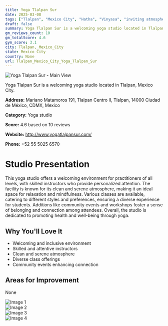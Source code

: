 ```yaml
---
title: Yoga Tlalpan Sur
date: 2025-03-08
tags: ["Tlalpan", "Mexico City", "Hatha", "Vinyasa", "inviting atmosphere", "community-oriented", "Tlalpan, Mexico City"]  
draft: false
summary: Yoga Tlalpan Sur is a welcoming yoga studio located in Tlalpan, Mexico City.
gm_reviews_count: 10
gm_totalScore: 4.6
gym_score: 3.1
city: Tlalpan,_Mexico_City
state: Mexico City
country: None
url: Tlalpan_Mexico_City_Yoga_Tlalpan_Sur
---
```


<div className="aspect-[16/9] relative my-8">
  <img 
    src="https://lh5.googleusercontent.com/p/AF1QipOMjstz1_WjxsFYNggMfM60WURjZY0ADE5F-5Sb=w1920-h1080-k-no"
    alt="Yoga Tlalpan Sur - Main View"
    className="object-cover absolute inset-0 w-full h-full rounded-lg"
  />
</div>

Yoga Tlalpan Sur is a welcoming yoga studio located in Tlalpan, Mexico City.

**Address:** Mariano Matamoros 191, Tlalpan Centro II, Tlalpan, 14000 Ciudad de México, CDMX, Mexico

**Category:** Yoga studio

**Score:** 4.6 based on 10 reviews

**Website:** http://www.yogatlalpansur.com/

**Phone:** +52 55 5025 6570

# Studio Presentation

This yoga studio offers a welcoming environment for practitioners of all levels, with skilled instructors who provide personalized attention.
The facility is known for its clean and serene atmosphere, making it an ideal space for relaxation and mindfulness.
Various classes are available, catering to different styles and preferences, ensuring a diverse experience for students.
Additions like community events and workshops foster a sense of belonging and connection among attendees.
Overall, the studio is dedicated to promoting health and well-being through yoga.

## Why You'll Love It

- Welcoming and inclusive environment
- Skilled and attentive instructors
- Clean and serene atmosphere
- Diverse class offerings
- Community events enhancing connection

## Areas for Improvement

None

<div className="grid grid-cols-1 xl:grid-cols-2 gap-4 my-8">
<div className="aspect-[4/3] relative"><img src="https://lh5.googleusercontent.com/p/AF1QipPJN-IEhZUHrpTikVGmw-w7fAnLJDLgdxAJbzrM=w1920-h1080-k-no" alt="Image 1" className="object-cover absolute inset-0 w-full h-full rounded-lg" /></div>
<div className="aspect-[4/3] relative"><img src="https://lh5.googleusercontent.com/p/AF1QipOPGSPTsaQMA5h81dyf_Kldjg_pJXqikGpAiLTx=w1920-h1080-k-no" alt="Image 2" className="object-cover absolute inset-0 w-full h-full rounded-lg" /></div>
<div className="aspect-[4/3] relative"><img src="https://lh3.googleusercontent.com/gps-cs-s/AB5caB8PSAHo_fJ5BVwPfRWVlKUd2ibhW8T17zYRBDQbQRv1RH7-u0_ksGhrt8DYh3Pa4Rql1Bj57GFGyyOT1gaZ22Br5sugbWo2ZfXUq-AIj-I6_0kLdQH1DzK-ujY0YNaUmeF-ciqEpA=w1920-h1080-k-no" alt="Image 3" className="object-cover absolute inset-0 w-full h-full rounded-lg" /></div>
<div className="aspect-[4/3] relative"><img src="https://lh5.googleusercontent.com/p/AF1QipMJ_JPsNSwNffFOiBn3uEGckg0aWOEl-XZV004c=w1920-h1080-k-no" alt="Image 4" className="object-cover absolute inset-0 w-full h-full rounded-lg" /></div>
</div>